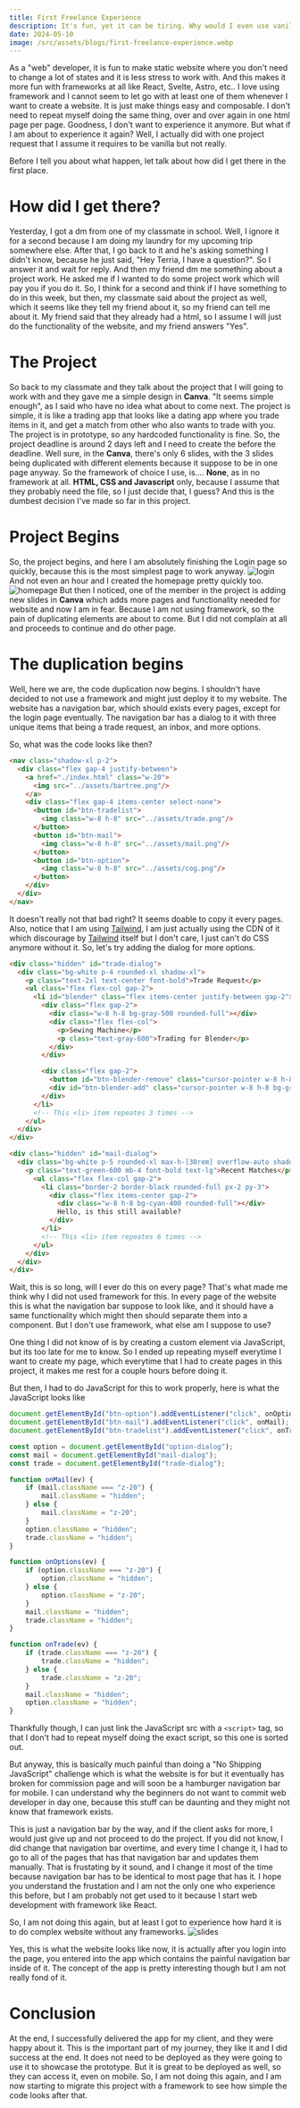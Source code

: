 ```yaml
---
title: First Freelance Experience
description: It's fun, yet it can be tiring. Why would I even use vanilla?
date: 2024-05-10
image: /src/assets/blogs/first-freelance-experience.webp
---
```



As a "web" developer, it is fun to make static website where you don't need to change a lot of states and it is less stress to work with.
And this makes it more fun with frameworks at all like React, Svelte, Astro, etc.. I love using framework and I cannot seem to let go with at least
one of them whenever I want to create a website. It is just make things easy and composable. I don't need to repeat myself doing the same thing,
over and over again in one html page per page. Goodness, I don't want to experience it anymore. But what if I am about to experience it again?
Well, I actually did with one project request that I assume it requires to be vanilla but not really.

Before I tell you about what happen, let talk about how did I get there in the first place.

# How did I get there?
Yesterday, I got a dm from one of my classmate in school. Well, I ignore it for a second because I am doing my laundry for my upcoming trip somewhere
else. After that, I go back to it and he's asking something I didn't know, because he just said, "Hey Terria, I have a question?". So I answer it and wait
for reply. And then my friend dm me something about a project work. He asked me if I wanted to do some project work which will pay you if you do it.
So, I think for a second and think if I have something to do in this week, but then, my classmate said about the project as well, which it seems like
they tell my friend about it, so my friend can tell me about it. My friend said that they already had a html, so I assume I will just do the functionality
of the website, and my friend answers "Yes".

# The Project
So back to my classmate and they talk about the project that I will going to work with and they gave me a simple design in **Canva**. "It seems simple enough",
as I said who have no idea what about to come next. The project is simple, it is like a trading app that looks like a dating app where you trade items in it,
and get a match from other who also wants to trade with you. The project is in prototype, so any hardcoded functionality is fine. So, the project deadline is around 2 days left 
and I need to create the before the deadline. Well sure, in the **Canva**, there's only 6 slides, with the 3 slides being duplicated with different 
elements because it suppose to be in one page anyway. So the framework of choice I use, is.... **None**, as in no framework at all. **HTML, CSS and Javascript** only, 
because I assume that they probably need the file, so I just decide that, I guess? And this is the dumbest decision I've made so far in this project.

# Project Begins
So, the project begins, and here I am absolutely finishing the Login page so quickly, because this is the most simplest page to work anyway. 
<Image src={login} alt="login"/>
And not even an hour and I created the homepage pretty quickly too. 
<Image src={homepage} alt="homepage"/>
But then I noticed, one of the member in the project is adding new slides in **Canva** which adds more
pages and functionality needed for website and now I am in fear. Because I am not using framework, so the pain of duplicating elements are about to come. 
But I did not complain at all and proceeds to continue and do other page.

# The duplication begins
Well, here we are, the code duplication now begins. I shouldn't have decided to not use a framework and might just deploy it to my website.
The website has a navigation bar, which should exists every pages, except for the login page eventually. The navigation bar has a dialog to it with three unique
items that being a trade request, an inbox, and more options. 

So, what was the code looks like then?

```html
<nav class="shadow-xl p-2">
  <div class="flex gap-4 justify-between">
    <a href="./index.html" class="w-20">
      <img src="../assets/bartree.png"/>
    </a>
    <div class="flex gap-4 items-center select-none">
      <button id="btn-tradelist">
        <img class="w-8 h-8" src="../assets/trade.png"/>
      </button>
      <button id="btn-mail">
        <img class="w-8 h-8" src="../assets/mail.png"/>
      </button>
      <button id="btn-option">
        <img class="w-8 h-8" src="../assets/cog.png"/>
      </button>
    </div>
  </div>
</nav>
```

It doesn't really not that bad right? It seems doable to copy it every pages. Also, notice that I am using [Tailwind](https://tailwindcss.com/), I am just actually using the CDN of it
which discourage by [Tailwind](https://tailwindcss.com/) itself but I don't care, I just can't do CSS anymore without it.
So, let's try adding the dialog for more options.

```html
<div class="hidden" id="trade-dialog">
  <div class="bg-white p-4 rounded-xl shadow-xl">
    <p class="text-2xl text-center font-bold">Trade Request</p>
    <ul class="flex flex-col gap-2">
      <li id="blender" class="flex items-center justify-between gap-2">
        <div class="flex gap-2">
          <div class="w-8 h-8 bg-gray-500 rounded-full"></div>
          <div class="flex flex-col">
            <p>Sewing Machine</p>
            <p class="text-gray-600">Trading for Blender</p>
          </div>
        </div>

        <div class="flex gap-2">
          <button id="btn-blender-remove" class="cursor-pointer w-8 h-8 bg-red-500 rounded-full"></button>
          <div id="btn-blender-add" class="cursor-pointer w-8 h-8 bg-green-500 rounded-full"></div>
        </div>
      </li>
      <!-- This <li> item repeates 3 times -->
    </ul>
  </div>
</div>

<div class="hidden" id="mail-dialog">
  <div class="bg-white p-5 rounded-xl max-h-[30rem] overflow-auto shadow-xl">
    <p class="text-green-600 mb-4 font-bold text-lg">Recent Matches</p>
      <ul class="flex flex-col gap-2">
        <li class="border-2 border-black rounded-full px-2 py-3">
          <div class="flex items-center gap-2">
            <div class="w-8 h-8 bg-cyan-400 rounded-full"></div>
            Hello, is this still available?
          </div>
        </li>
        <!-- This <li> item repeates 6 times -->
      </ul>
    </div>
  </div>
</div>
```

Wait, this is so long, will I ever do this on every page? That's what made me think why I did not used framework for this. In every page of the website
this is what the navigation bar suppose to look like, and it should have a same functionality which might then should separate them into a component.
But I don't use framework, what else am I suppose to use?

One thing I did not know of is by creating a custom element via JavaScript, but its too late for me to know. So I ended up repeating myself everytime I want to
create my page, which everytime that I had to create pages in this project, it makes me rest for a couple hours before doing it. 

But then, I had to do JavaScript for this to work properly, here is what the JavaScript looks like

```javascript
document.getElementById("btn-option").addEventListener("click", onOptions);
document.getElementById("btn-mail").addEventListener("click", onMail);
document.getElementById("btn-tradelist").addEventListener("click", onTrade);

const option = document.getElementById("option-dialog");
const mail = document.getElementById("mail-dialog");
const trade = document.getElementById("trade-dialog");

function onMail(ev) {
    if (mail.className === "z-20") {
        mail.className = "hidden";
    } else {
        mail.className = "z-20";
    }
    option.className = "hidden";
    trade.className = "hidden";
}

function onOptions(ev) {
    if (option.className === "z-20") {
        option.className = "hidden";
    } else {
        option.className = "z-20";
    }
    mail.className = "hidden";
    trade.className = "hidden";
}

function onTrade(ev) {
    if (trade.className === "z-20") {
        trade.className = "hidden";
    } else {
        trade.className = "z-20";
    }
    mail.className = "hidden";
    option.className = "hidden";
}
```

Thankfully though, I can just link the JavaScript src with a `<script>` tag, so that I don't had to repeat myself doing the exact script, so this one is sorted
out.

But anyway, this is basically much painful than doing a "No Shipping JavaScript" challenge which is what the website is for but it eventually has broken for 
commission page and will soon be a hamburger navigation bar for mobile. I can understand why the beginners do not want to commit web developer in day one,
because this stuff can be daunting and they might not know that framework exists.

This is just a navigation bar by the way, and if the client asks for more, I would just give up and not proceed to do the project.
If you did not know, I did change that navigation bar overtime, and every time I change it, I had to go to all of the pages that has that navigation bar
and updates them manually. That is frustating by it sound, and I change it most of the time because navigation bar has to be identical to most page that has it.
I hope you understand the frustation and I am not the only one who experience this before, but I am probably not get used to it because I start web development
with framework like React.

So, I am not doing this again, but at least I got to experience how hard it is to do complex website without any frameworks.
<Image src={slides} alt="slides"/>

Yes, this is what the website looks like now, it is actually after you login into the page, you entered into the app which contains the painful navigation bar
inside of it. The concept of the app is pretty interesting though but I am not really fond of it. 

# Conclusion
At the end, I successfully delivered the app for my client, and they were happy about it. This is the important part of my journey, they like it and I did
success at the end. It does not need to be deployed as they were going to use it to showcase the prototype. But it is great to be deployed as well, so they can
access it, even on mobile. So, I am not doing this again, and I am now starting to migrate this project with a framework to see how simple the code looks after
that.
